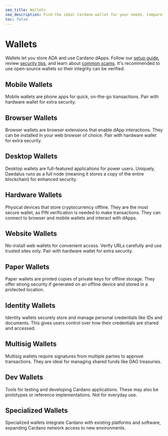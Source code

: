 ```yaml
---
seo_title: Wallets
seo_description: Find the ideal Cardano wallet for your needs. Compare mobile apps, browser extensions, hardware devices and more. See open-source stats & rankings.
toc: false
---
```



# Wallets

Wallets let you store ADA and use Cardano dApps. Follow our [setup guide](../intro_to_cardano/set_up_a_wallet), review [security tips](https://www.reddit.com/r/cardano/wiki/wallets/seedphrase/), and learn about [common scams](https://cardano.org/common-scams/). It's recommended to use open-source wallets so their integrity can be verified.

## Mobile Wallets

Mobile wallets are phone apps for quick, on-the-go transactions. Pair with hardware wallet for extra security.

<WalletsTable wallets={wallets} filterBy="mobile" />

## Browser Wallets

Browser wallets are browser extensions that enable dApp interactions. They can be installed in your web browser of choice. Pair with hardware wallet for extra security.

<WalletsTable wallets={wallets} filterBy="browser" />

## Desktop Wallets

Desktop wallets are full-featured applications for power users. Uniquely, Daedalus runs as a full node (meaning it stores a copy of the entire blockchain) for enhanced security.

<WalletsTable wallets={wallets} filterBy="desktop" />

## Hardware Wallets

Physical devices that store cryptocurrency offline. They are the most secure wallet, as PIN verification is needed to make transactions. They can connect to browser and mobile wallets and interact with dApps.

<WalletsTable wallets={wallets} filterBy="hardware" />

## Website Wallets

No-install web wallets for convenient access. Verify URLs carefully and use trusted sites only. Pair with hardware wallet for extra security.

<WalletsTable wallets={wallets} filterBy="website" />

## Paper Wallets

Paper wallets are printed copies of private keys for offline storage. They offer strong security if generated on an offline device and stored in a protected location.

<WalletsTable wallets={wallets} filterBy="paper" />

## Identity Wallets

Identity wallets securely store and manage personal credentials like IDs and documents. This gives users control over how their credentials are shared and accessed.

<WalletsTable wallets={wallets} filterBy="identity" />

## Multisig Wallets

Multisig wallets require signatures from multiple parties to approve transactions. They are ideal for managing shared funds like DAO treasuries.

<WalletsTable wallets={wallets} filterBy="multisig" />

## Dev Wallets

Tools for testing and developing Cardano applications. These may also be prototypes or reference implementations. Not for everyday use.

<WalletsTable wallets={wallets} filterBy="dev" />

## Specialized Wallets

Specialized wallets integrate Cardano with existing platforms and software, expanding Cardano network access to new environments.

<WalletsTable wallets={wallets} filterBy="specialized" />
